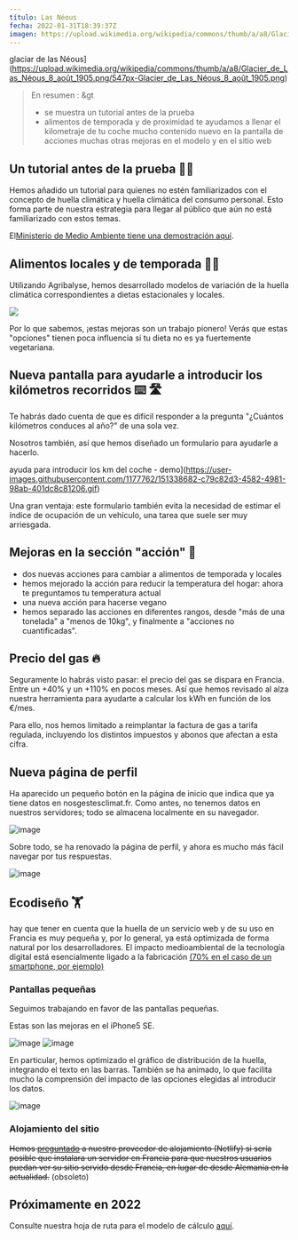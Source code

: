 ---
título: Las Néous
fecha: 2022-01-31T18:39:37Z
imagen: https://upload.wikimedia.org/wikipedia/commons/thumb/a/a8/Glacier_de_Las_Néous_8_août_1905.png/547px-Glacier_de_Las_Néous_8_août_1905.png
---

glaciar de las Néous](https://upload.wikimedia.org/wikipedia/commons/thumb/a/a8/Glacier_de_Las_Néous_8_août_1905.png/547px-Glacier_de_Las_Néous_8_août_1905.png)

> En resumen :
&gt
> - se muestra un tutorial antes de la prueba
> - alimentos de temporada y de proximidad
> te ayudamos a llenar el kilometraje de tu coche
> mucho contenido nuevo en la pantalla de acciones
> muchas otras mejoras en el modelo y en el sitio web

## Un tutorial antes de la prueba 🧑‍🏫

Hemos añadido un tutorial para quienes no estén familiarizados con el concepto de huella climática y huella climática del consumo personal. Esto forma parte de nuestra estrategia para llegar al público que aún no está familiarizado con estos temas.

El<a href="https://twitter.com/i/status/1488059482647236608">Ministerio de Medio Ambiente tiene una demostración aquí</a>.

## Alimentos locales y de temporada 🌻🚛

Utilizando Agribalyse, hemos desarrollado modelos de variación de la huella climática correspondientes a dietas estacionales y locales.

![](https://user-images.githubusercontent.com/1177762/140048614-299fc659-6c87-441c-ab91-4b79e7c44b11.gif)

Por lo que sabemos, ¡estas mejoras son un trabajo pionero! Verás que estas "opciones" tienen poca influencia si tu dieta no es ya fuertemente vegetariana.

## Nueva pantalla para ayudarle a introducir los kilómetros recorridos ⌨️ 🛣️

Te habrás dado cuenta de que es difícil responder a la pregunta "¿Cuántos kilómetros conduces al año?" de una sola vez.

Nosotros también, así que hemos diseñado un formulario para ayudarle a hacerlo.

ayuda para introducir los km del coche - demo](https://user-images.githubusercontent.com/1177762/151338682-c79c82d3-4582-4981-98ab-401dc8c81206.gif)

Una gran ventaja: este formulario también evita la necesidad de estimar el índice de ocupación de un vehículo, una tarea que suele ser muy arriesgada.

## Mejoras en la sección "acción" 🎯

- dos nuevas acciones para cambiar a alimentos de temporada y locales
- hemos mejorado la acción para reducir la temperatura del hogar: ahora te preguntamos tu temperatura actual
- una nueva acción para hacerse vegano
- hemos separado las acciones en diferentes rangos, desde "más de una tonelada" a "menos de 10kg", y finalmente a "acciones no cuantificadas".

## Precio del gas 🔥

Seguramente lo habrás visto pasar: el precio del gas se dispara en Francia. Entre un +40% y un +110% en pocos meses. Así que hemos revisado al alza nuestra herramienta para ayudarte a calcular los kWh en función de los €/mes.

Para ello, nos hemos limitado a reimplantar la factura de gas a tarifa regulada, incluyendo los distintos impuestos y abonos que afectan a esta cifra.

## Nueva página de perfil

Ha aparecido un pequeño botón en la página de inicio que indica que ya tiene datos en nosgestesclimat.fr. Como antes, no tenemos datos en nuestros servidores; todo se almacena localmente en su navegador.

![image](https://user-images.githubusercontent.com/1177762/151852468-1e9d0cf1-a19e-4540-8c9a-2bf9beb0c6da.png)

Sobre todo, se ha renovado la página de perfil, y ahora es mucho más fácil navegar por tus respuestas.

![image](https://user-images.githubusercontent.com/1177762/151852657-f06c1d34-fc05-4c4a-8d23-8304cacfc4ea.png)

## Ecodiseño 🏋️

hay que tener en cuenta que la huella de un servicio web y de su uso en Francia es muy pequeña y, por lo general, ya está optimizada de forma natural por los desarrolladores. El impacto medioambiental de la tecnología digital está esencialmente ligado a la fabricación <a href="https://librairie.ademe.fr/cadic/5311/infographie-preferer-smartphone-reconditionne.pdf?modal=false">(70% en el caso de un smartphone, por ejemplo)</a>

### Pantallas pequeñas

Seguimos trabajando en favor de las pantallas pequeñas.

Estas son las mejoras en el iPhone5 SE.

![image](https://user-images.githubusercontent.com/1177762/144875622-2991b5a6-69c9-4c04-9422-48c727cc81af.png)
![image](https://user-images.githubusercontent.com/1177762/144875673-c96e2098-22bb-4e71-b993-3c121fd008a6.png)

En particular, hemos optimizado el gráfico de distribución de la huella, integrando el texto en las barras. También se ha animado, lo que facilita mucho la comprensión del impacto de las opciones elegidas al introducir los datos.

![image](https://user-images.githubusercontent.com/1177762/151852263-5fb7fe31-e13e-4ce5-96a8-4794d19f5ce7.png)

### Alojamiento del sitio

~~Hemos <a href="https://answers.netlify.com/t/low-carbon-european-cdn/48784">preguntado</a> a nuestro proveedor de alojamiento (Netlify) si sería posible que instalara un servidor en Francia para que nuestros usuarios puedan ver su sitio servido desde Francia, en lugar de desde Alemania en la actualidad.~~ (obsoleto)

## Próximamente en 2022

Consulte nuestra hoja de ruta para el modelo de cálculo <a href="https://github.com/incubateur-ademe/nosgestesclimat/projects/1">aquí</a>.
